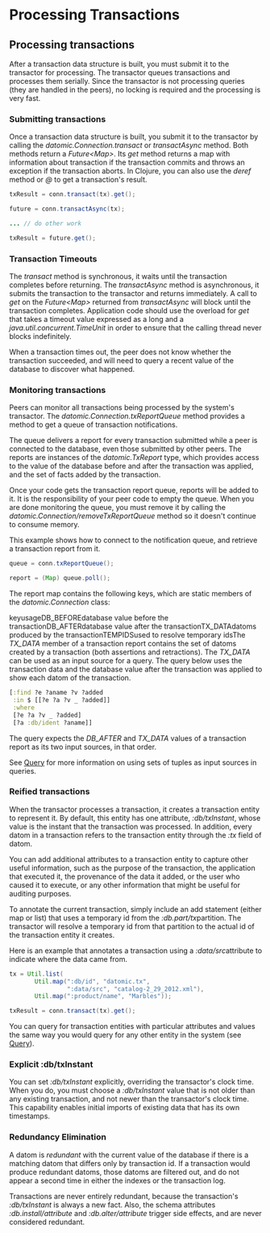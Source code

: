 Processing Transactions
=======================

Processing transactions
-----------------------

After a transaction data structure is built, you must submit it to the transactor for processing. The transactor queues transactions and processes them serially. Since the transactor is not processing queries (they are handled in the peers), no locking is required and the processing is very fast.



### Submitting transactions

Once a transaction data structure is built, you submit it to the transactor by calling the *datomic.Connection.transact* or *transactAsync* method. Both methods return a *Future&lt;Map&gt;*. Its *get* method returns a map with information about transaction if the transaction commits and throws an exception if the transaction aborts. In Clojure, you can also use the *deref* method or *@* to get a transaction's result.

```java
txResult = conn.transact(tx).get();

future = conn.transactAsync(tx);

... // do other work

txResult = future.get();
```







### Transaction Timeouts

The *transact* method is synchronous, it waits until the transaction completes before returning. The *transactAsync* method is asynchronous, it submits the transaction to the transactor and returns immediately. A call to *get* on the *Future&lt;Map&gt;* returned from *transactAsync* will block until the transaction completes. Application code should use the overload for *get* that takes a timeout value expressed as a long and a *java.util.concurrent.TimeUnit* in order to ensure that the calling thread never blocks indefinitely.

When a transaction times out, the peer does not know whether the transaction succeeded, and will need to query a recent value of the database to discover what happened.





### Monitoring transactions

Peers can monitor all transactions being processed by the system's transactor. The *datomic.Connection.txReportQueue* method provides a method to get a queue of transaction notifications.

The queue delivers a report for every transaction submitted while a peer is connected to the database, even those submitted by other peers. The reports are instances of the *datomic.TxReport* type, which provides access to the value of the database before and after the transaction was applied, and the set of facts added by the transaction.

Once your code gets the transaction report queue, reports will be added to it. It is the responsibility of your peer code to empty the queue. When you are done monitoring the queue, you must remove it by calling the *datomic.Connection/removeTxReportQueue* method so it doesn't continue to consume memory.

This example shows how to connect to the notification queue, and retrieve a transaction report from it.

```java
queue = conn.txReportQueue();

report = (Map) queue.poll();
```



The report map contains the following keys, which are static members of the *datomic.Connection* class:

keyusageDB\_BEFOREdatabase value before the transactionDB\_AFTERdatabase value after the transactionTX\_DATAdatoms produced by the transactionTEMPIDSused to resolve temporary idsThe *TX\_DATA* member of a transaction report contains the set of datoms created by a transaction (both assertions and retractions). The *TX\_DATA* can be used as an input source for a query. The query below uses the transaction data and the database value after the transaction was applied to show each datom of the transaction.

```clojure
[:find ?e ?aname ?v ?added
 :in $ [[?e ?a ?v _ ?added]]
 :where
 [?e ?a ?v _ ?added]
 [?a :db/ident ?aname]]
```



The query expects the *DB\_AFTER* and *TX\_DATA* values of a transaction report as its two input sources, in that order.

See [Query](../query/query.html) for more information on using sets of tuples as input sources in queries.





### Reified transactions

When the transactor processes a transaction, it creates a transaction entity to represent it. By default, this entity has one attribute, *:db/txInstant*, whose value is the instant that the transaction was processed. In addition, every datom in a transaction refers to the transaction entity through the *:tx* field of datom.

You can add additional attributes to a transaction entity to capture other useful information, such as the purpose of the transaction, the application that executed it, the provenance of the data it added, or the user who caused it to execute, or any other information that might be useful for auditing purposes.

To annotate the current transaction, simply include an add statement (either map or list) that uses a temporary id from the *:db.part/tx*partition. The transactor will resolve a temporary id from that partition to the actual id of the transaction entity it creates.

Here is an example that annotates a transaction using a *:data/src*attribute to indicate where the data came from.

```java
tx = Util.list(
       Util.map(":db/id", "datomic.tx",
                ":data/src", "catalog-2_29_2012.xml"),
       Util.map(":product/name", "Marbles"));

txResult = conn.transact(tx).get(); 
```



You can query for transaction entities with particular attributes and values the same way you would query for any other entity in the system (see [Query](../query/query.html)).





### Explicit :db/txInstant

You can set *:db/txInstant* explicitly, overriding the transactor's clock time. When you do, you must choose a *:db/txInstant* value that is not older than any existing transaction, and not newer than the transactor's clock time. This capability enables initial imports of existing data that has its own timestamps.





### Redundancy Elimination

A datom is *redundant* with the current value of the database if there is a matching datom that differs only by transaction id. If a transaction would produce redundant datoms, those datoms are filtered out, and do not appear a second time in either the indexes or the transaction log.

Transactions are never entirely redundant, because the transaction's *:db/txInstant* is always a new fact. Also, the schema attributes *:db.install/attribute* and *:db.alter/attribute* trigger side effects, and are never considered redundant.